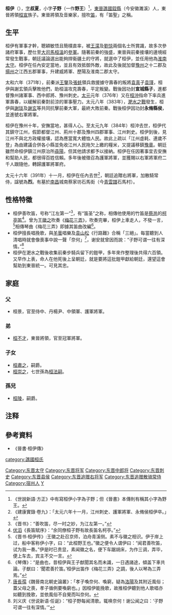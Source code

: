 '''桓伊'''（{{bd|？||391年|catIdx=H}}），[[表字|字]]'''叔夏'''，小字'''子野'''（一作'''野王'''）<ref>《世說新語·方正》中有寫桓伊小字為子野；但《晉書》本傳則有稱其小字為野王。</ref>，[[東晉|東晉]][[譙國|譙國]][[銍縣|銍縣]]（今安徽濉溪）人，東晉將領[[桓宣|桓宣]]族子。東晉將領及音樂家，擅吹[[笛|笛]]，有「笛聖」之稱。

== 生平 ==
桓伊有軍事才幹，聰穎敏悟且簡樸直率，被[[王濛|王濛]]及[[劉惔|劉惔]]兩個名士所賞識，故多次參諸府軍事，歷仕至[[大司馬|大司馬]][[桓溫|桓溫]]的[[參軍|參軍]]。隨著前秦的強盛，東晉與前秦接壤的邊境經常發生戰事，朝廷議論選出能夠捍衞疆土的守將，就選中了桓伊，並任用他為[[淮南|淮南]][[太守|太守]]。桓伊在任內安定當地，並且有效抵御外敵，故此及後就加督[[豫州|豫州]]之十二郡及[[揚州_(古代)|揚州]]之江西五郡軍事，升建威將軍、歷陽及淮南二郡太守。

太和六年（371年），前秦派[[王鑒|王鑒]]及[[張蚝|張蚝]]領兵救援據守壽春的叛將[[袁真|袁真]]子[[袁瑾|袁瑾]]，桓伊與謝玄領兵擊敗他們，助桓溫攻克壽春，平定叛變。戰後因功封'''宣城縣子'''，進都督豫州諸軍事、西中郎將、豫州刺史。[[太元_(東晉)|太元]]元年（376年）又在[[桓沖|桓沖]]指命下率兵進軍壽春，以緩解前秦對前涼的軍事壓力。太元八年（383年），[[淝水之戰|淝水之戰]]發生，桓伊與[[謝琰|謝琰]]及[[謝玄|謝玄]]等共同抗擊前秦大軍，最終大敗前秦。戰後桓伊因功封'''永脩縣侯'''，並進號右軍將軍。

桓伊在豫州十年，安撫當地，甚得人心。至太元九年（384年）桓沖去世，桓伊代其鎮守江州，假節都督江州、荊州十郡及豫州四郡軍事、江州刺史。桓伊到後，見江州不與北方政權接壤，認為應當寬大體恤人民。故此上疏以「江州虛耗、連歲不登」為由建議合併各小縣並免收江州人民拖欠上繳的糧米，又提議移鎮[[豫章|豫章]]。朝廷雖然命桓伊鎮江州原治所[[尋陽|尋陽]]，但其他請求都予以接納。桓伊在任因著事宜去安撫和幫助人民，都很得百姓信賴。多年後被徵召為護軍將軍，並獲賜以右軍將軍府二千人跟隨他，轉歸護軍將軍府。

太元十六年（391年）十一月，桓伊在任內去世<ref>《建康實錄·卷九》：「太元六年十一月，江州刺史、護軍將軍、永脩侯桓伊卒。」</ref>，朝廷追贈右將軍，加散騎常侍，諡號為'''烈'''。有墓於[[南昌|南昌]]城南蔡家坊石馬街（今[[青雲譜|青雲譜]]石馬村）。

== 性格特徵 ==
*桓伊善吹笛，号称“江左第一”<ref>《晋书》：“善吹笛，尽一时之妙，为江左第一。”</ref>，有“笛圣”之称，相傳他使用的竹笛是[[蔡邕|蔡邕]]的[[柯亭笛|柯亭笛]]<ref>[[伏滔|伏滔]]《長笛賦序》：“余同僚桓子野有故長笛名柯亭。”</ref>。曾为[[王徽之|王徽之]]吹奏《[[梅花三弄|梅花三弄]]》，吹奏完畢，桓伊上車走人，不發一言，<ref> 《晋书·桓伊传》:王徽之赴召京师，泊舟青溪侧。素不与徽之相识。伊于岸上过，船中客称伊小字，曰：“此桓野王也。”徽之便令人谓伊曰：“闻君善吹笛，试为我一奏。”伊是时已贵显，素闻徽之名，便下车踞胡床，为作三调，弄毕，便上车去，宾主不交一言。</ref>相傳琴曲《梅花三弄》即據其笛曲改編<ref>《琴傳》：“是曲也，昔桓伊與王子猷聞其名而未識，一日遇諸途，傾盖下車共論。子猷曰：‘聞君善扵笛。’桓伊出笛作《梅花三弄》之調，後人以琴為三弄焉。”</ref>。
*桓伊擅長唱挽歌，與[[羊曇|羊曇]]唱樂及[[袁山松|袁山松]]《行路難》合稱「三絕」。每當聽到人清唱時就會像喪事中說一聲「奈何」<ref>[[唐長孺|唐長孺]]《魏晉南北朝史論叢》：「孝子喚奈何、喚窮，疑為[[洛陽|洛陽]]及其附近風俗；蓋父母之喪，孝子循例要喚窮也。」因桓伊能挽歌，故推桓伊聽到他人歌唱亦如聽到挽歌，並依風俗不自覺而叫奈何。</ref>，谢安就曾因而說：“子野可谓一往有深情。”<ref>刘义庆《世说新语·任诞》：“桓子野每闻清歌。辄唤奈何！谢公闻之曰：‘子野可谓一往有深情。’”</ref>
*桓伊在淝水之戰後收集前秦步騎兵留下的鎧甲，多年來作整理後共得六百領。又早作上表，命人在他死後上呈朝廷，就是要將這批鎧甲獻給朝廷，還望這會幫助到東晉統一。可見其忠。

== 家庭 ==
=== 父 ===
*桓景，官至侍中、丹楊尹、中領軍、護軍將軍。
=== 弟 ===
*[[桓不才|桓不才]]，東晉將領，官至冠軍將軍。
=== 子女 ===
*[[桓肅之|桓肅之]]，嗣爵。
*[[桓崇之|桓崇之]]，七世孫為[[桓法嗣|桓法嗣]]。
=== 孫兒 ===
*[[桓陵|桓陵]]，嗣爵。

== 注释 ==

{{reflist|2}}

== 參考資料 ==
*《晉書·桓伊傳》

{{DEFAULTSORT:H}}
[[Category:东晋太守|Category:东晋太守]]
[[Category:东晋将军|Category:东晋将军]]
[[Category:东晋中郎将|Category:东晋中郎将]]
[[Category:东晋刺史|Category:东晋刺史]]
[[Category:东晋县侯|Category:东晋县侯]]
[[Category:东晋追赠右将军|Category:东晋追赠右将军]]
[[Category:东晋追赠散骑常侍|Category:东晋追赠散骑常侍]]
[[Category:宿州人|Category:宿州人]]
[[category:譙國桓氏|category:譙國桓氏]]
[[Category:桓姓|Y]]